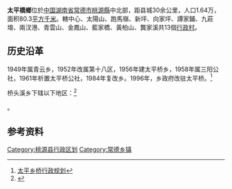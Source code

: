 {{中国乡级行政区|43/07/25/213/000}}
'''太平橋鄉'''位於[[中国|中国]][[湖南省|湖南省]][[常德市|常德市]][[桃源縣|桃源縣]]中北部，距县城30余公里，人口1.64万，面积80.3[[平方千米|平方千米]]。轄中心、太陽山、跑馬嶺、新坪、向家坪、譚家鋪、九莊堉、兩汊港、青雲山、金鳳山、藍家橋、黃柏山、龔家溪共13個[[行政村|行政村]]。

==历史沿革==
1949年属青云乡，1952年改属第十八区，1956年建太平桥乡，1958年属三阳公社，1961年析置太平桥公社，1984年复改乡。1996年，乡政府改驻太平桥。<ref>[http://www.xzqh.org/html/2011/0329/24392.html 太平乡桥行政规划]{{dead link|date=2017年12月 |bot=InternetArchiveBot |fix-attempted=yes }}</ref>

桥头溪乡下辖以下地区：<ref>{{PRC admin/ref sgc|43/07/25/213/000}}</ref>

{{PRC admin/children|43/07/25/213/000}}。
==参考资料==
{{reflist}}

{{湖南省常德市桃源县行政区划}}
{{湖南行政区划小作品}}
[[Category:桃源县行政区划|Category:桃源县行政区划]]
[[Category:常德乡镇|Category:常德乡镇]]